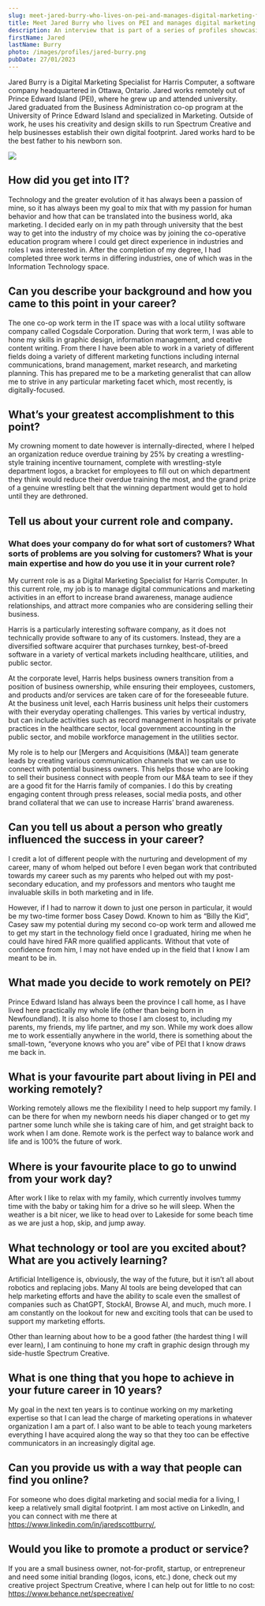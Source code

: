 ```yaml
---
slug: meet-jared-burry-who-lives-on-pei-and-manages-digital-marketing-for-ottawas-harris-computer
title: Meet Jared Burry who lives on PEI and manages digital marketing for Ottawa’s Harris Computer
description: An interview that is part of a series of profiles showcasing Prince Edward Island’s IT remote workers
firstName: Jared
lastName: Burry
photo: /images/profiles/jared-burry.png
pubDate: 27/01/2023
---
```


Jared Burry is a Digital Marketing Specialist for Harris Computer, a software company headquartered in Ottawa, Ontario. Jared works remotely out of Prince Edward Island (PEI), where he grew up and attended university. Jared graduated from the Business Administration co-op program at the University of Prince Edward Island and specialized in Marketing. Outside of work, he uses his creativity and design skills to run Spectrum Creative and help businesses establish their own digital footprint. Jared works hard to be the best father to his newborn son.

<img src="/images/profiles/jared-burry.png" role="presentation" />

## How did you get into IT?

Technology and the greater evolution of it has always been a passion of mine, so it has always been my goal to mix that with my passion for human behavior and how that can be translated into the business world, aka marketing. I decided early on in my path through university that the best way to get into the industry of my choice was by joining the co-operative education program where I could get direct experience in industries and roles I was interested in. After the completion of my degree, I had completed three work terms in differing industries, one of which was in the Information Technology space.

## Can you describe your background and how you came to this point in your career?

The one co-op work term in the IT space was with a local utility software company called Cogsdale Corporation. During that work term, I was able to hone my skills in graphic design, information management, and creative content writing. From there I have been able to work in a variety of different fields doing a variety of different marketing functions including internal communications, brand management, market research, and marketing planning. This has prepared me to be a marketing generalist that can allow me to strive in any particular marketing facet which, most recently, is digitally-focused.

## What’s your greatest accomplishment to this point?

My crowning moment to date however is internally-directed, where I helped an organization reduce overdue training by 25% by creating a wrestling-style training incentive tournament, complete with wrestling-style department logos, a bracket for employees to fill out on which department they think would reduce their overdue training the most, and the grand prize of a genuine wrestling belt that the winning department would get to hold until they are dethroned.

## Tell us about your current role and company. 
### What does your company do for what sort of customers? What sorts of problems are you solving for customers? What is your main expertise and how do you use it in your current role?

My current role is as a Digital Marketing Specialist for Harris Computer. In this current role, my job is to manage digital communications and marketing activities in an effort to increase brand awareness, manage audience relationships, and attract more companies who are considering selling their business.

Harris is a particularly interesting software company, as it does not technically provide software to any of its customers. Instead, they are a diversified software acquirer that purchases turnkey, best-of-breed software in a variety of vertical markets including healthcare, utilities, and public sector.

At the corporate level, Harris helps business owners transition from a position of business ownership, while ensuring their employees, customers, and products and/or services are taken care of for the foreseeable future. At the business unit level, each Harris business unit helps their customers with their everyday operating challenges. This varies by vertical industry, but can include activities such as record management in hospitals or private practices in the healthcare sector, local government accounting in the public sector, and mobile workforce management in the utilities sector.

My role is to help our [Mergers and Acquisitions (M&A)] team generate leads by creating various communication channels that we can use to connect with potential business owners. This helps those who are looking to sell their business connect with people from our M&A team to see if they are a good fit for the Harris family of companies. I do this by creating engaging content through press releases, social media posts, and other brand collateral that we can use to increase Harris’ brand awareness.

## Can you tell us about a person who greatly influenced the success in your career?

I credit a lot of different people with the nurturing and development of my career, many of whom helped out before I even began work that contributed towards my career such as my parents who helped out with my post-secondary education, and my professors and mentors who taught me invaluable skills in both marketing and in life.

However, if I had to narrow it down to just one person in particular, it would be my two-time former boss Casey Dowd. Known to him as “Billy the Kid”, Casey saw my potential during my second co-op work term and allowed me to get my start in the technology field once I graduated, hiring me when he could have hired FAR more qualified applicants. Without that vote of confidence from him, I may not have ended up in the field that I know I am meant to be in.

## What made you decide to work remotely on PEI?

Prince Edward Island has always been the province I call home, as I have lived here practically my whole life (other than being born in Newfoundland). It is also home to those I am closest to, including my parents, my friends, my life partner, and my son. While my work does allow me to work essentially anywhere in the world, there is something about the small-town, “everyone knows who you are” vibe of PEI that I know draws me back in.

## What is your favourite part about living in PEI and working remotely?

Working remotely allows me the flexibility I need to help support my family. I can be there for when my newborn needs his diaper changed or to get my partner some lunch while she is taking care of him, and get straight back to work when I am done. Remote work is the perfect way to balance work and life and is 100% the future of work.

## Where is your favourite place to go to unwind from your work day?

After work I like to relax with my family, which currently involves tummy time with the baby or taking him for a drive so he will sleep. When the weather is a bit nicer, we like to head over to Lakeside for some beach time as we are just a hop, skip, and jump away.

## What technology or tool are you excited about? What are you actively learning?

Artificial Intelligence is, obviously, the way of the future, but it isn’t all about robotics and replacing jobs. Many AI tools are being developed that can help marketing efforts and have the ability to scale even the smallest of companies such as ChatGPT, StockAI, Browse AI, and much, much more. I am constantly on the lookout for new and exciting tools that can be used to support my marketing efforts.

Other than learning about how to be a good father (the hardest thing I will ever learn), I am continuing to hone my craft in graphic design through my side-hustle Spectrum Creative.

## What is one thing that you hope to achieve in your future career in 10 years?

My goal in the next ten years is to continue working on my marketing expertise so that I can lead the charge of marketing operations in whatever organization I am a part of. I also want to be able to teach young marketers everything I have acquired along the way so that they too can be effective communicators in an increasingly digital age.

## Can you provide us with a way that people can find you online?

For someone who does digital marketing and social media for a living, I keep a relatively small digital footprint. I am most active on LinkedIn, and you can connect with me there at https://www.linkedin.com/in/jaredscottburry/,

## Would you like to promote a product or service?

If you are a small business owner, not-for-profit, startup, or entrepreneur and need some initial branding (logos, icons, etc.) done, check out my creative project Spectrum Creative, where I can help out for little to no cost: https://www.behance.net/specreative/